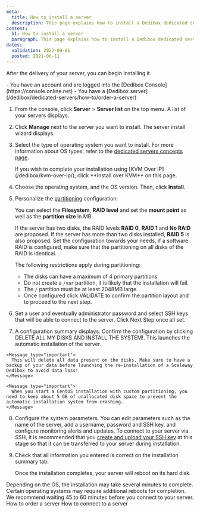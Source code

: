 ```yaml
---
meta:
  title: How to install a server 
  description: This page explains how to install a Dedibox dedicated server
content:
  h1: How to install a server 
  paragraph: This page explains how to install a Dedibox dedicated server
dates:
  validation: 2022-09-01
  posted: 2021-06-11
---
```


After the delivery of your server, you can begin installing it.

<Message type="requirement">
  - You have an account and are logged into the [Dedibox Console](https://console.online.net)
  - You have a [Dedibox server](/dedibox/dedicated-servers/how-to/order-a-server)
</Message>

1. From the console, click **Server** > **Server list** on the top menu. A list of your servers displays.
2. Click **Manage** next to the server you want to install. The server install wizard displays.
3. Select the type of operating system you want to install. 
    <Message type="tip">
      For more information about OS types, refer to the [dedicated servers concepts page](/dedibox/dedicated-servers/concepts#os-type).
    </Message>

    <Message type="note">
      If you wish to complete your installation using [KVM Over IP](/dedibox/kvm-over-ip/), click **Install over KVM** on this page.
    </Message>
4. Choose the operating system, and the OS version. Then, click **Install**. 
5. Personalize the [partitioning](/dedibox/dedicated-servers/concepts#partioning) configuration:

    You can select the **Filesystem**, **RAID level** and set the **mount point** as well as the **partition size** in MB.

    If the server has two disks, the RAID levels **RAID 0**, **RAID 1** and **No RAID** are proposed. If the server has more than two disks installed, **RAID 5** is also proposed. Set the configuration towards your needs, if a software RAID is configured, make sure that the partitioning on all disks of the RAID is identical.

    The following restrictions apply during partitioning:
      - The disks can have a maximum of 4 primary partitions.
      - Do not create a `/var` partition, it is likely that the installation will fail.
      - The `/` partition must be at least 2048MB large.
      - Once configured click VALIDATE to confirm the partition layout and to proceed to the next step.

  6. Set a user and eventually administrator password and select SSH keys that will be able to connect to the server. Click Next Step once all set.

  7. A configuration summary displays. Confirm the configuration by clicking DELETE ALL MY DISKS AND INSTALL THE SYSTEM!. This launches the automatic installation of the server.

    <Message type="important">
      This will delete all data present on the disks. Make sure to have a backup of your data before launching the re-installation of a Scaleway Dedibox to avoid data loss!
    </Message>

    <Message type="important">
      When you start a CentOS installation with custom partitioning, you need to keep about 5 GB of unallocated disk space to prevent the automatic installation system from crashing.
    </Message>
8. Configure the system parameters. You can edit parameters such as the name of the server, add a username, password and SSH key, and configure monitoring alerts and updates.
    <Message type="note">
      To connect to your server via SSH, it is recommended that you [create and upload your SSH key](/dedibox-console/my-account/how-to/upload-an-ssh-key/) at this stage so that it can be transferred to your server during installation.
    </Message>
9. Check that all information you entered is correct on the installation summary tab.

    Once the installation completes, your server will reboot on its hard disk.

<Message type="note">
  Depending on the OS, the installation may take several minutes to complete. Certain operating systems may require additional reboots for completion. We recommend waiting 45 to 60 minutes before you connect to your server.
</Message>


<Navigation title="See Also">
  <PreviousButton to="/dedibox/dedicated-servers/how-to/order-a-server/">How to order a server</PreviousButton>
  <NextButton to="/dedibox/dedicated-servers/how-to/connect-to-server/">How to connect to a server</NextButton>
</Navigation>

